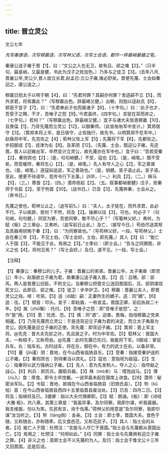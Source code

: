 ```yaml
---
---
---
```

title: 晋立灵公
---



文公七年

*先写秦康语，次写穆赢语，次写林父语，次写士会语，都作一样最峭最健之笔。*

秦康公送子雍于晋【1】，曰：“文公之入也无卫，故有吕、郤之难【2】。”（只半句，最是峭，又最是健，书此为戊子之败加色。）乃多与之徒卫【3】。(去年八月,晋襄公卒,灵公少,晋人欲立长君,赵孟日:立公子雍,难必舒矣。晋使先蔑、士会如秦迎之，康公送之。）

穆贏日抱太子以啼于朝【4】，曰：“先君何罪？其嗣亦何罪？舍适嗣不立【5】，而外求君，将焉置此？”（写穆赢出色。辞最嵴又健。）出朝，则抱以适赵氏【6】，顿首于宜子【7】，曰：“先君奉此子也而属诸子【8】，（十字句。）曰：‘此子也才，吾受子之赐，不才，吾唯子之怨【9】。’今君虽终，《四字句。）言犹在耳而弃之，（七字句。）若何？”（写穆赢出色。辞最峭又健。）宜子与诸大夫皆患穆赢【10】，且畏偪【1】，乃背先蔑而立灵公【12】，以御秦师。（此皆匆匆军中变计。）箕郑居守【3】。（箕郑本将上军，是日居守，止佐独行，故先书，以明箕郑不在军中。）赵盾将中军，先克佐之【4】；荀林父佐上军【5】；先蔑将下军【6】，先都佐之。步招御戎【1】，戎津为右【8】。及革阴【12】。（先蔑、士会，既迎公子雍，先还晋。晋人以迎雍出军，卒然变计立灵公，故先蔑亦在军中也。）宜子曰：“吾若受秦【2】，秦则宾也【2】；（是，句句峭健。）不受，寇也【2】。（是，峭笔。）既不受矣，而受缓师，秦将生心【2】，（是，峭笔。）先人有夺人之心【2】，军之善谋也。（是，峭笔。）逐寇如追逃，军之善政也。”（是，销健。宣子语止此。宣子语，至此，便更不待语毕，竞传令行下五事。）训卒，（一。）利兵【2】，（二。）秣马【5】，（三。）蓐食【2】，（四。）潜师夜起【2】。（五。叙事都峭都健》戊子，败秦师于令狐【2】，至于刳首【30】。（战书日。）已丑【3】，先蔑奔秦，士会从之。（奔书日。）

先蔑之使也，荀林父止之，（追写前5。）曰：“夫人，太子犹在，而外求君，此必不行。子以疾辞，若何？不然，将及【2】。操卿以往【3】，可也，何必子？（句句峭，句句健。）同官为寮，吾尝同寮，敢不尽心乎？”（写葡林父好。）弗听。为赋《板》之三章@，又弗听。（追写前日止此。）及亡，（接写今日。）苟伯尽送其帑及其器用财贿于秦【3】，曰：“为同寮故也。”（写苟林父好。一段，写苟林父。）士会在秦三年【3】，不见士伯。（写士会好。士伯，即先蔑。）其人【3】曰：“能亡人于国【3】，不能见于此，焉用之【3】。”士季曰：（即士会。）“吾与之同罪图，非义之也【4】，将何见焉？”（写士会好。）及归，遂不见。（一段，写士会。）

【注释】

【1】秦康公：秦穆公的儿子。子雍：晋襄公的弟弟。晋襄公卒，太子夷皋（即灵公）年小，赵盾欲立子雍为君，故秦康公送子雍入晋。【2】吕：吕甥。郤：郤芮。两人是晋惠公旧臣，不附文公。当秦穆公把晋文公送回晋国后，吕、郤阴谋烧死文公。此即吕、郤之难。【3】徒卫：步卒护卫。【4】穆羸：晋襄公夫人，即晋灵公之母。啼：号哭。【5】适（dí敌）嗣：正妻所生的嫡子。适：同“嫡”。【6】适：往。【7】顿首：叩头。宣子：即赵盾，一称宣孟。晋国正卿，前后执政二十年。【8】属（zhǔ嘱）：托付。【9】吾唯子之怨：即“吾唯子是怨”。之：作“是”用。【10】患：忧虑、恐。【1】偶：同“遇”，迫害。畏侮，指怕穆赢之党来相暹。【7】乃背先蔑而立灵公：于是违背迎立子雍为君的决定，而立太子夷皋为灵公。因先蔑是迎立子雍的正使。背先蔑：即背迎子雍。【3】箕郑：晋上军主将。@先克：晋大夫先轸之孙，先且居之子。时为中军佐。【5】萄林父：晋国大夫，一称桓子，又称苟伯。@先蔑：此时先蔑已先归，故能将下军。0御戎：掌驭兵车。右：指车右。古时战车，将在左，御在中，有力的武士在右，以备非常。【10】董（jǐn谨）阴：晋地，在今山西省临猗县东。【2】受秦：指接受秦护送的公子雍。【2】秦则宾也：则待秦当以宾礼。【2】寇也：意指视为敌寇。【2】生心：指秦将以武力强纳公子雍。【2】先人：意为先发制人。夺人之心：指夺敌之战心。【6】利兵：即厉兵，磨砺兵器。【3】秣（mò末）马：喂饱战马。【2】薄（rù入）食：厚食，即令士卒饱餐。一说早晨未起在寝席上进食。【28】潜师：秘密派军队。【2】令狐：晋地，故城在今山西省临猗县（旧猗氏县）。【3】刳（kū枯）首：在今山西省临猗县西四十五里临晋县废治处。【3】已丑：四月二日。【3】将及；指祸将及已。3援卿：指以大夫代理卿职。【3】赋：朗诵。《板》：即《诗经·大雅·板》，共八章。其第三章是：“我虽异事，及尔同寮。我即尔谋，听我嚣器。我言维服，勿以为笑。先民有言，询于刍荛。”荷林父的用意是“及尔同寮，我即尔谋”汝当听之。【3】帑（tāng倘）：金亲。【3】士会：即士季，晋国大夫。食色于随，又称随会，亦称随季。后又食邑范，又称范武子。【3】其人：指士会的从者。【3】能亡人于国：杜预注：“言能与人尽亡于晋国。”指士会与先蔑都从晋国出亡。【3】焉用之：杜预注：“何用如此。”【4】同罪：指士会与先蔑俱有迎立子雍之罪。【4】非义之也：意即士会不义先蔑的为人。及归：指士会于鲁文公十三年又回晋国，这是后话。